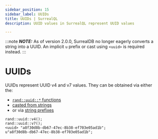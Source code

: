 ```yaml
---
sidebar_position: 15
sidebar_label: UUIDs
title: UUIDs | SurrealQL
description: UUID values in SurrealQL represent UUID values

---
```


:::note
___NOTE:___ As of version 2.0.0, SurrealDB no longer eagerly converts a string into a UUID. An implicit `u` prefix or cast using `<uuid>` is required instead.
:::

# UUIDs

UUIDs represent UUID v4 and v7 values. They can be obtained via either the:
- [`rand::uuid::*` functions](/docs/surrealdb/surrealql/functions/database/rand#randuuidv4)
- [casted from strings](/docs/surrealdb/surrealql/datamodel/casting#uuid)
- or via [string prefixes](/docs/surrealdb/surrealql/datamodel/strings#uuid)

```surql
rand::uuid::v4();
rand::uuid::v7();
<uuid> "a8f30d8b-db67-47ec-8b38-ef703e05ad1b";
u"a8f30d8b-db67-47ec-8b38-ef703e05ad1b";
```
